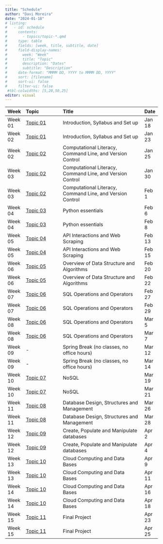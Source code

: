 ```yaml
---
title: "Schedule"
author: "Davi Moreira"
date: "2024-01-18"
# listing:
#   - id: schedule
#     contents:
#       - topics/topic-*.qmd
#     type: table
#     fields: [week, title, subtitle, date]
#     field-display-names:
#       week: "Week"
#       title: "Topic"
#       description: "Dates"
#       subtitle: "Description"
#     date-format: "MMMM DD, YYYY to MMMM DD, YYYY"
#     sort: [filename]
#     sort-ui: false
#     filter-ui: false
 #tbl-colwidths: [5,20,50,25]
editor: visual
---
```



| Week    | Topic    | Title                                      | Date    |
|:--------|:-------------------|:-------------------------------------------|:--------|
| Week 01 | [Topic 01](./topics-pages/page-topic-01.qmd) | Introduction, Syllabus and Set up   | Jan 18  |
| Week 02 | [Topic 01](./topics-pages/page-topic-01.qmd) | Introduction, Syllabus and Set up   | Jan 23  |
| Week 02 | [Topic 02](./topics-pages/page-topic-02.qmd)  | Computational Literacy, Command Line, and Version Control                            | Jan 25  |
| Week 03 | [Topic 02](./topics-pages/page-topic-02.qmd)  | Computational Literacy, Command Line, and Version Control | Jan 30  |
| Week 03 | [Topic 02](./topics-pages/page-topic-02.qmd)  | Computational Literacy, Command Line, and Version Control                            | Feb 1   |
| Week 04 | [Topic 03](./topics-pages/page-topic-04.qmd)  | Python essentials                        | Feb 6   |
| Week 04 | [Topic 03](./topics-pages/page-topic-04.qmd)  | Python essentials                        | Feb 8   |
| Week 05 | [Topic 04](./topics-pages/page-topic-04.qmd)  | API Interactions and Web Scraping          | Feb 13  |
| Week 05 | [Topic 04](./topics-pages/page-topic-04.qmd)  | API Interactions and Web Scraping          | Feb 15  |
| Week 06 | [Topic 05](./topics-pages/page-topic-05.qmd)  | Overview of Data Structure and Algorithms  | Feb 20  |
| Week 06 | [Topic 05](./topics-pages/page-topic-05.qmd)  | Overview of Data Structure and Algorithms  | Feb 22  |
| Week 07 | [Topic 06](./topics-pages/page-topic-06.qmd)  | SQL Operations and Operators               | Feb 27  |
| Week 07 | [Topic 06](./topics-pages/page-topic-06.qmd)  | SQL Operations and Operators               | Feb 29  |
| Week 08 | [Topic 06](./topics-pages/page-topic-06.qmd)  | SQL Operations and Operators               | Mar 5   |
| Week 08 | [Topic 06](./topics-pages/page-topic-06.qmd)  | SQL Operations and Operators               | Mar 7   |
| Week 09 | -        | Spring Break (no classes, no office hours) | Mar 12  |
| Week 09 | -        | Spring Break (no classes, no office hours) | Mar 14  |
| Week 10 | [Topic 07](./topics-pages/page-topic-07.qmd)  | NoSQL                                      | Mar 19  |
| Week 10 | [Topic 07](./topics-pages/page-topic-07.qmd)  | NoSQL                                      | Mar 21  |
| Week 11 | [Topic 08](./topics-pages/page-topic-08.qmd)  | Database Design, Structures and Management | Mar 26  |
| Week 11 | [Topic 08](./topics-pages/page-topic-08.qmd)  | Database Design, Structures and Management | Mar 28  |
| Week 12 | [Topic 09](./topics-pages/page-topic-09.qmd)  | Create, Populate and Manipulate databases  | Apr 2   |
| Week 12 | [Topic 09](./topics-pages/page-topic-09.qmd)  | Create, Populate and Manipulate databases  | Apr 4   |
| Week 13 | [Topic 10](./topics-pages/page-topic-10.qmd)  | Cloud Computing and Data Bases             | Apr 9   |
| Week 13 | [Topic 10](./topics-pages/page-topic-10.qmd)  | Cloud Computing and Data Bases             | Apr 11  |
| Week 14 | [Topic 10](./topics-pages/page-topic-10.qmd)  | Cloud Computing and Data Bases             | Apr 16  |
| Week 14 | [Topic 10](./topics-pages/page-topic-10.qmd)  | Cloud Computing and Data Bases             | Apr 18  |
| Week 15 | [Topic 11](./topics-pages/page-topic-11.qmd)  | Final Project                              | Apr 23  |
| Week 15 | [Topic 11](./topics-pages/page-topic-11.qmd)  | Final Project                              | Apr 25  |